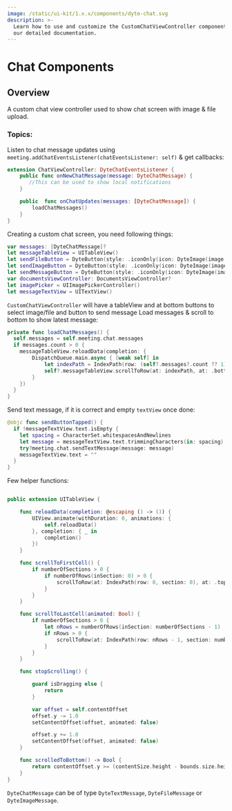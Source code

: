 ```yaml
---
image: /static/ui-kit/1.x.x/components/dyte-chat.svg
description: >-
  Learn how to use and customize the CustomChatViewController component in Dyte's iOS UiKit with
  our detailed documentation.
---
```


# Chat Components

## Overview

A custom chat view controller used to show chat screen with image & file upload.

### Topics:

Listen to chat message updates using `meeting.addChatEventsListener(chatEventsListener: self)` & get callbacks:

```swift
extension ChatViewController: DyteChatEventsListener {
    public func onNewChatMessage(message: DyteChatMessage) {
       //This can be used to show local notifications
    }

    public  func onChatUpdates(messages: [DyteChatMessage]) {
        loadChatMessages()
    }
}
```

Creating a custom chat screen, you need following things:

```swift
var messages: [DyteChatMessage]?
let messageTableView = UITableView()
let sendFileButton = DyteButton(style: .iconOnly(icon: DyteImage(image: sendFileImageIcon)), dyteButtonState: .focus)
let sendImageButton = DyteButton(style: .iconOnly(icon: DyteImage(image: sendImageIcon)), dyteButtonState: .active)
let sendMessageButton = DyteButton(style: .iconOnly(icon: DyteImage(image: sendMessageIcon)), dyteButtonState: .active)
var documentsViewController: DocumentsViewController?
let imagePicker = UIImagePickerController()
let messageTextView = UITextView()
```

`CustomChatViewController` will have a tableView and at bottom buttons to select image/file and button to send message
Load messages & scroll to bottom to show latest message:

```swift
private func loadChatMessages() {
  self.messages = self.meeting.chat.messages
  if messages.count > 0 {
    messageTableView.reloadData(completion: {
        DispatchQueue.main.async { [weak self] in
            let indexPath = IndexPath(row: (self?.messages?.count ?? 1)-1, section: 0)
            self?.messageTableView.scrollToRow(at: indexPath, at: .bottom, animated: true)
        }
    })
  }
}
```

Send text message, if it is correct and empty `textView` once done:

```swift
@objc func sendButtonTapped() {
  if !messageTextView.text.isEmpty {
    let spacing = CharacterSet.whitespacesAndNewlines
    let message = messageTextView.text.trimmingCharacters(in: spacing)
    try?meeting.chat.sendTextMessage(message: message)
    messageTextView.text = ""
  }
}
```

Few helper functions:

```swift

public extension UITableView {

    func reloadData(completion: @escaping () -> ()) {
        UIView.animate(withDuration: 0, animations: {
            self.reloadData()
        }, completion: { _ in
            completion()
        })
    }

    func scrollToFirstCell() {
        if numberOfSections > 0 {
            if numberOfRows(inSection: 0) > 0 {
                scrollToRow(at: IndexPath(row: 0, section: 0), at: .top, animated: true)
            }
        }
    }

    func scrollToLastCell(animated: Bool) {
        if numberOfSections > 0 {
            let nRows = numberOfRows(inSection: numberOfSections - 1)
            if nRows > 0 {
                scrollToRow(at: IndexPath(row: nRows - 1, section: numberOfSections - 1), at: .bottom, animated: animated)
            }
        }
    }

    func stopScrolling() {

        guard isDragging else {
            return
        }

        var offset = self.contentOffset
        offset.y -= 1.0
        setContentOffset(offset, animated: false)

        offset.y += 1.0
        setContentOffset(offset, animated: false)
    }

    func scrolledToBottom() -> Bool {
        return contentOffset.y >= (contentSize.height - bounds.size.height)
    }
}
```

`DyteChatMessage` can be of type `DyteTextMessage`, `DyteFileMessage` or `DyteImageMessage`.

<head>
  <title>iOS CustomChatViewController</title>
</head>
